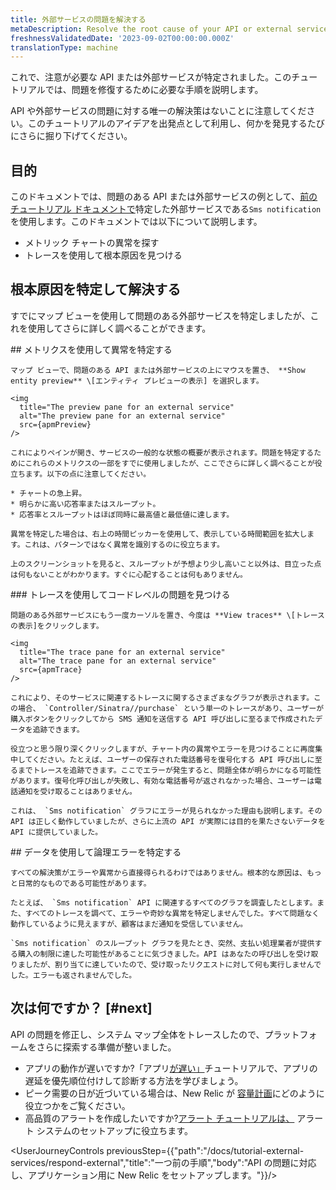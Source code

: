```yaml
---
title: 外部サービスの問題を解決する
metaDescription: Resolve the root cause of your API or external service problems
freshnessValidatedDate: '2023-09-02T00:00:00.000Z'
translationType: machine
---
```




これで、注意が必要な API または外部サービスが特定されました。このチュートリアルでは、問題を修復するために必要な手順を説明します。

API や外部サービスの問題に対する唯一の解決策はないことに注意してください。このチュートリアルのアイデアを出発点として利用し、何かを発見するたびにさらに掘り下げてください。

## 目的

このドキュメントでは、問題のある API または外部サービスの例として、[前のチュートリアル ドキュメントで](/docs/tutorial-external-services/respond-external)特定した外部サービスである`Sms notification`を使用します。このドキュメントでは以下について説明します。

* メトリック チャートの異常を探す
* トレースを使用して根本原因を見つける

## 根本原因を特定して解決する

すでにマップ ビューを使用して問題のある外部サービスを特定しましたが、これを使用してさらに詳しく調べることができます。

<Steps>
  <Step>
    ## メトリクスを使用して異常を特定する

    マップ ビューで、問題のある API または外部サービスの上にマウスを置き、 **Show entity preview** \[エンティティ プレビューの表示] を選択します。

    <img
      title="The preview pane for an external service"
      alt="The preview pane for an external service"
      src={apmPreview}
    />

    これによりペインが開き、サービスの一般的な状態の概要が表示されます。問題を特定するためにこれらのメトリクスの一部をすでに使用しましたが、ここでさらに詳しく調べることが役立ちます。以下の点に注意してください。

    * チャートの急上昇。
    * 明らかに高い応答率またはスループット。
    * 応答率とスループットはほぼ同時に最高値と最低値に達します。

    異常を特定した場合は、右上の時間ピッカーを使用して、表示している時間範囲を拡大します。これは、パターンではなく異常を識別するのに役立ちます。

    上のスクリーンショットを見ると、スループットが予想より少し高いこと以外は、目立った点は何もないことがわかります。すぐに心配することは何もありません。
  </Step>

  <Step>
    ### トレースを使用してコードレベルの問題を見つける

    問題のある外部サービスにもう一度カーソルを置き、今度は **View traces** \[トレースの表示]をクリックします。

    <img
      title="The trace pane for an external service"
      alt="The trace pane for an external service"
      src={apmTrace}
    />

    これにより、そのサービスに関連するトレースに関するさまざまなグラフが表示されます。この場合、 `Controller/Sinatra//purchase` という単一のトレースがあり、ユーザーが購入ボタンをクリックしてから SMS 通知を送信する API 呼び出しに至るまで作成されたデータを追跡できます。

    役立つと思う限り深くクリックしますが、チャート内の異常やエラーを見つけることに再度集中してください。たとえば、ユーザーの保存された電話番号を復号化する API 呼び出しに至るまでトレースを追跡できます。ここでエラーが発生すると、問題全体が明らかになる可能性があります。復号化呼び出しが失敗し、有効な電話番号が返されなかった場合、ユーザーは電話通知を受け取ることはありません。

    これは、 `Sms notification` グラフにエラーが見られなかった理由も説明します。その API は正しく動作していましたが、さらに上流の API が実際には目的を果たさないデータを API に提供していました。
  </Step>

  <Step>
    ## データを使用して論理エラーを特定する

    すべての解決策がエラーや異常から直接得られるわけではありません。根本的な原因は、もっと日常的なものである可能性があります。

    たとえば、 `Sms notification` API に関連するすべてのグラフを調査したとします。また、すべてのトレースを調べて、エラーや奇妙な異常を特定しませんでした。すべて問題なく動作しているように見えますが、顧客はまだ通知を受信していません。

    `Sms notification` のスループット グラフを見たとき、突然、支払い処理業者が提供する購入の制限に達した可能性があることに気づきました。API はあなたの呼び出しを受け取りましたが、割り当てに達していたので、受け取ったリクエストに対して何も実行しませんでした。エラーも返されませんでした。
  </Step>
</Steps>

## 次は何ですか？ [#next]

API の問題を修正し、システム マップ全体をトレースしたので、プラットフォームをさらに探索する準備が整いました。

* アプリの動作が遅いですか?「アプリ[が遅い」](/docs/tutorial-app-slow/root-causes)チュートリアルで、アプリの遅延を優先順位付けして診断する方法を学びましょう。
* ピーク需要の日が近づいている場合は、New Relic が [容量計画](/docs/tutorial-peak-demand/get-started)にどのように役立つかをご覧ください。
* 高品質のアラートを作成したいですか?[アラート チュートリアルは、](/docs/tutorial-create-alerts/create-new-relic-alerts/) アラート システムのセットアップに役立ちます。

<UserJourneyControls previousStep={{"path":"/docs/tutorial-external-services/respond-external","title":"一つ前の手順","body":"API の問題に対応し、アプリケーション用に New Relic をセットアップします。"}}/>